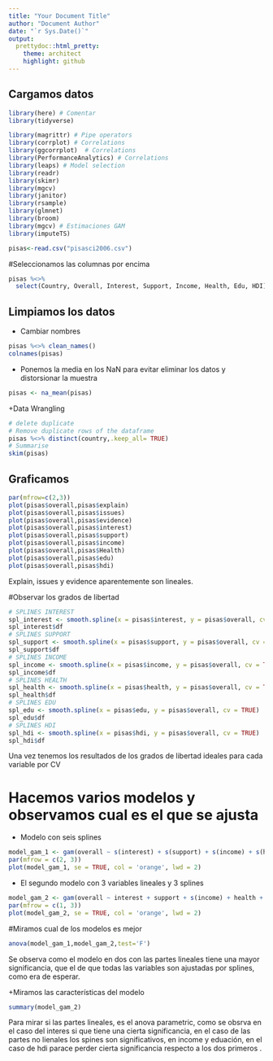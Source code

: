 ```yaml
---
title: "Your Document Title"
author: "Document Author"
date: "`r Sys.Date()`"
output:
  prettydoc::html_pretty:
    theme: architect
    highlight: github
---
```

## Cargamos datos
```r
library(here) # Comentar
library(tidyverse)

library(magrittr) # Pipe operators
library(corrplot) # Correlations
library(ggcorrplot)  # Correlations
library(PerformanceAnalytics) # Correlations
library(leaps) # Model selection
library(readr)
library(skimr)
library(mgcv)
library(janitor) 
library(rsample)   
library(glmnet)   
library(broom) 
library(mgcv) # Estimaciones GAM
library(imputeTS) 

pisas<-read.csv("pisasci2006.csv")
```

#Seleccionamos  las columnas por encima

```r
pisas %<>%
  select(Country, Overall, Interest, Support, Income, Health, Edu, HDI)
```


## Limpiamos los datos

+ Cambiar nombres

```r
pisas %<>% clean_names()
colnames(pisas)
```

+ Ponemos la  media en los NaN para evitar eliminar los datos y distorsionar la muestra

```r
pisas <- na_mean(pisas)
```

+Data Wrangling

```r
# delete duplicate
# Remove duplicate rows of the dataframe
pisas %<>% distinct(country,.keep_all= TRUE)
# Summarise
skim(pisas)
```

## Graficamos 
```r
par(mfrow=c(2,3))
plot(pisas$overall,pisas$explain)
plot(pisas$overall,pisas$issues)
plot(pisas$overall,pisas$evidence)
plot(pisas$overall,pisas$interest)
plot(pisas$overall,pisas$support)
plot(pisas$overall,pisas$income)
plot(pisas$overall,pisas$Health)
plot(pisas$overall,pisas$edu)
plot(pisas$overall,pisas$hdi)
```
Explain, issues y evidence aparentemente son lineales.

#Observar los grados de libertad 


```r
# SPLINES INTEREST
spl_interest <- smooth.spline(x = pisas$interest, y = pisas$overall, cv = TRUE)
spl_interest$df
# SPLINES SUPPORT
spl_support <- smooth.spline(x = pisas$support, y = pisas$overall, cv = TRUE)
spl_support$df
# SPLINES INCOME
spl_income <- smooth.spline(x = pisas$income, y = pisas$overall, cv = TRUE)
spl_income$df
# SPLINES HEALTH
spl_health <- smooth.spline(x = pisas$health, y = pisas$overall, cv = TRUE)
spl_health$df
# SPLINES EDU
spl_edu <- smooth.spline(x = pisas$edu, y = pisas$overall, cv = TRUE)
spl_edu$df
# SPLINES HDI
spl_hdi <- smooth.spline(x = pisas$hdi, y = pisas$overall, cv = TRUE)
spl_hdi$df
```
Una vez tenemos los resultados de los grados de libertad ideales para cada variable por CV


# Hacemos varios modelos y observamos cual es el que se ajusta 

+ Modelo con seis splines

```r
model_gam_1 <- gam(overall ~ s(interest) + s(support) + s(income) + s(health) + s(edu) + s(hdi), data = pisas)
par(mfrow = c(2, 3))
plot(model_gam_1, se = TRUE, col = 'orange', lwd = 2)
```



* El segundo modelo  con 3 variables lineales y 3 splines

```r
model_gam_2 <- gam(overall ~ interest + support + s(income) + health + s(edu) + s(hdi), data = pisas)
par(mfrow = c(1, 3))
plot(model_gam_2, se = TRUE, col = 'orange', lwd = 2)
```


#Miramos cual de los modelos es mejor

```r
anova(model_gam_1,model_gam_2,test='F')
```
Se observa como el modelo en dos con las partes lineales tiene una mayor significancia, que el de que todas las variables son ajustadas por splines, como era de esperar.

+Miramos las características del modelo
```r
summary(model_gam_2)
```
Para mirar  si las partes  lineales, es el anova parametric, como se obsrva en el caso del interes si que tiene una cierta significancia,  en el caso de las partes no lienales  los spines son significativos, en income y eduación, en el caso de hdi parace perder cierta significancia respecto a los dos primeros .

